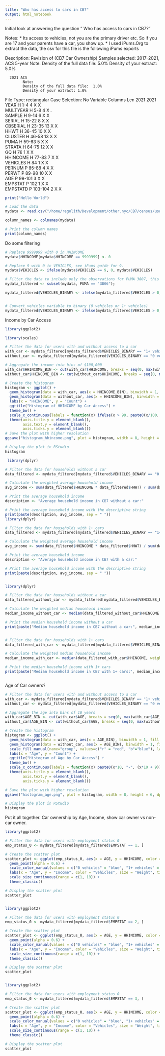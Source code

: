 ```yaml
---
title: "Who has access to cars in CB7"
output: html_notebook
---
```


Initial look at answering the question " Who has access to cars in CB7?"

Notes:
* Its access to vehicles, not you are the primary driver etc. So if you are 17 and your parents have a car, you show up.
* I used iPums.Org to extract the data, the csv for this file is the following iPums exports

Description: Revision of (CB7 Car Ownership)
Samples selected:
      2017-2021, ACS 5-year
            Note: 
            Density of the full data file:  5.0%
            Density of your extract: 5.0%

      2021 ACS
            Note: 
            Density of the full data file:  1.0%
            Density of your extract: 1.0%

File Type:                    rectangular
Case Selection:               No
  Variable                         Columns        Len   2021    2021    
  YEAR                         H   1-4            4     X       X       
  MULTYEAR                     H   5-8            4     X       .       
  SAMPLE                       H   9-14           6     X       X       
  SERIAL                       H  15-22           8     X       X       
  CBSERIAL                     H  23-35          13     X       X       
  HHWT                         H  36-45          10     X       X       
  CLUSTER                      H  46-58          13     X       X       
  PUMA                         H  59-63           5     X       X       
  STRATA                       H  64-75          12     X       X       
  GQ                           H  76              1     X       X       
  HHINCOME                     H  77-83           7     X       X       
  VEHICLES                     H  84              1     X       X       
  PERNUM                       P  85-88           4     X       X       
  PERWT                        P  89-98          10     X       X       
  AGE                          P  99-101          3     X       X       
  EMPSTAT                      P 102              1     X       X       
  EMPSTATD                     P 103-104          2     X       X     
  

```r
print("Hello World")
```

```r
# Load the data
mydata <- read.csv("/home/regolith/Development/other.nyc/CB7/census/usa_00008.csv")
```

```r
column_names <- colnames(mydata)

# Print the column names
print(column_names)
```

Do some filtering
```r
# Replace 9999999 with 0 in HHINCOME
mydata$HHINCOME[mydata$HHINCOME == 9999999] <- 0

# Replace 9 with 0 in VEHICLES, see iPums guide for 9. 
mydata$VEHICLES <- ifelse(mydata$VEHICLES == 9, 0, mydata$VEHICLES)

# Filter the data to include only the observations for PUMA 3807, this is UWS.
mydata_filtered <- subset(mydata, PUMA == "3806");

mydata_filtered$VEHICLES_BINARY <- ifelse(mydata_filtered$VEHICLES > 0, "1+ vehicles", "0 vehicles")


# Convert vehicles variable to binary (0 vehicles or 1+ vehicles)
mydata_filtered$VEHICLES_BINARY <- ifelse(mydata_filtered$VEHICLES > 0, "1+ vehicles", "0 vehicles")

```


Income by Car Access

```r
library(ggplot2)

library(scales)

# Filter the data for users with and without access to a car
with_car <- mydata_filtered[mydata_filtered$VEHICLES_BINARY == "1+ vehicles" & mydata_filtered$HHINCOME >= 0, ]
without_car <- mydata_filtered[mydata_filtered$VEHICLES_BINARY == "0 vehicles" & mydata_filtered$HHINCOME >= 0, ]

# Aggregate the income into bins of $100,000
with_car$HHINCOME_BIN <- cut(with_car$HHINCOME, breaks = seq(0, max(with_car$HHINCOME) + 10000, 10000), labels = FALSE)
without_car$HHINCOME_BIN <- cut(without_car$HHINCOME, breaks = seq(0, max(without_car$HHINCOME) + 10000, 10000), labels = FALSE)

# Create the histogram
histogram <- ggplot() +
  geom_histogram(data = with_car, aes(x = HHINCOME_BIN), binwidth = 1, fill = "red", alpha = 0.7) +
  geom_histogram(data = without_car, aes(x = HHINCOME_BIN), binwidth = 1, fill = "blue", alpha = 0.7) +
  labs(x = "HHINCOME", y = "Count") +
  ggtitle("Histogram of HHINCOME by Car Access") +
  theme_bw() +
  scale_x_continuous(labels = function(x) ifelse(x > 99, paste0(x/100, "M"), paste0(x*10, "k"))) + 
  theme(axis.title.y = element_blank(),
        axis.text.y = element_blank(),
        axis.ticks.y = element_blank())
# Save the plot with higher resolution
ggsave("histogram_hhincome.png", plot = histogram, width = 8, height = 6, dpi = 300)

# Display the plot in RStudio
histogram

 library(dplyr)

# Filter the data for households without a car
data_filtered <- mydata_filtered[mydata_filtered$VEHICLES_BINARY == "0 vehicles", ]

# Calculate the weighted average household income
avg_income <- sum(data_filtered$HHINCOME * data_filtered$HHWT) / sum(data_filtered$HHWT)

# Print the average household income
description <- "Average household income in CB7 without a car:"

# Print the average household income with the descriptive string
print(paste(description, avg_income, sep = " "))
library(dplyr)

# Filter the data for households with 1+ cars
data_filtered <- mydata_filtered[mydata_filtered$VEHICLES_BINARY == "1+ vehicles", ]

# Calculate the weighted average household income
avg_income <- sum(data_filtered$HHINCOME * data_filtered$HHWT) / sum(data_filtered$HHWT)

# Print the average household income
description <- "Average household income in CB7 with a car:"

# Print the average household income with the descriptive string
print(paste(description, avg_income, sep = " "))


library(dplyr)

# Filter the data for households without a car
data_filtered_without_car <- mydata_filtered[mydata_filtered$VEHICLES_BINARY == "0 vehicles", ]

# Calculate the weighted median household income
median_income_without_car <- median(data_filtered_without_car$HHINCOME, weights = data_filtered_without_car$HHWT)

# Print the median household income without a car
print(paste("Median household income in CB7 without a car:", median_income_without_car, sep = " "))


# Filter the data for households with 1+ cars
data_filtered_with_car <- mydata_filtered[mydata_filtered$VEHICLES_BINARY == "1+ vehicles", ]

# Calculate the weighted median household income
median_income_with_car <- median(data_filtered_with_car$HHINCOME, weights = data_filtered_with_car$HHWT)

# Print the median household income with 1+ cars
print(paste("Median household income in CB7 with 1+ cars:", median_income_with_car, sep = " "))



```



Age of Car owners?

```r

# Filter the data for users with and without access to a car
with_car <- mydata_filtered[mydata_filtered$VEHICLES_BINARY == "1+ vehicles", ]
without_car <- mydata_filtered[mydata_filtered$VEHICLES_BINARY == "0 vehicles", ]

# Aggregate the age into bins of 10 years
with_car$AGE_BIN <- cut(with_car$AGE, breaks = seq(0, max(with_car$AGE) + 10, 10), labels = FALSE)
without_car$AGE_BIN <- cut(without_car$AGE, breaks = seq(0, max(without_car$AGE) + 10, 10), labels = FALSE)

# Create the histogram
histogram <- ggplot() +
  geom_histogram(data = with_car, aes(x = AGE_BIN), binwidth = 1, fill = "red", alpha = 0.7) +
  geom_histogram(data = without_car, aes(x = AGE_BIN), binwidth = 1, fill = "blue", alpha = 0.7) +
  scale_fill_manual(name="group", values=c("r" = "red", "b"="blue"), labels=c("b"="blue values", "r"="red values"))+
  labs(x = "Age", y = "Count") +
  ggtitle("Histogram of Age by Car Access") +
  theme_bw() +
  scale_x_continuous(labels = function(x) paste0(x*10, "-", (x*10 + 9))) +
  theme(axis.title.y = element_blank(),
        axis.text.y = element_blank(),
        axis.ticks.y = element_blank())

# Save the plot with higher resolution
ggsave("histogram_age.png", plot = histogram, width = 8, height = 6, dpi = 300)

# Display the plot in RStudio
histogram

```

Put it all together. Car ownership by Age, Income, show car owner vs non-car owner. 



```r

library(ggplot2)

# Filter the data for users with employment status 0
emp_status_0 <- mydata_filtered[mydata_filtered$EMPSTAT == 1, ]

# Create the scatter plot
scatter_plot <- ggplot(emp_status_0, aes(x = AGE, y = HHINCOME, color = VEHICLES_BINARY, size = PERWT)) +
  geom_point(alpha = 0.6) +
  scale_color_manual(values = c("0 vehicles" = "blue", "1+ vehicles" = "red")) +
  labs(x = "Age", y = "Income", color = "Vehicles", size = "Weight", title = "Income for People with employment status Employed") +
  scale_size_continuous(range = c(1, 10)) +
  theme_classic()

# Display the scatter plot
scatter_plot


library(ggplot2)

# Filter the data for users with employment status 0
emp_status_0 <- mydata_filtered[mydata_filtered$EMPSTAT == 2, ]

# Create the scatter plot
scatter_plot <- ggplot(emp_status_0, aes(x = AGE, y = HHINCOME, color = VEHICLES_BINARY, size = PERWT)) +
  geom_point(alpha = 0.6) +
  scale_color_manual(values = c("0 vehicles" = "blue", "1+ vehicles" = "red")) +
  labs(x = "Age", y = "Income", color = "Vehicles", size = "Weight", title = "Income for People with employment status UnEmployed") +
  scale_size_continuous(range = c(1, 10)) +
  theme_classic()

# Display the scatter plot
scatter_plot


library(ggplot2)

# Filter the data for users with employment status 0
emp_status_0 <- mydata_filtered[mydata_filtered$EMPSTAT == 3, ]

# Create the scatter plot
scatter_plot <- ggplot(emp_status_0, aes(x = AGE, y = HHINCOME, color = VEHICLES_BINARY, size = PERWT)) +
  geom_point(alpha = 0.6) +
  scale_color_manual(values = c("0 vehicles" = "blue", "1+ vehicles" = "red")) +
  labs(x = "Age", y = "Income", color = "Vehicles", size = "Weight", title = "Income for People with employment status Not In Labor Force") +
  scale_size_continuous(range = c(1, 10)) +
  theme_classic()

# Display the scatter plot
scatter_plot


```


